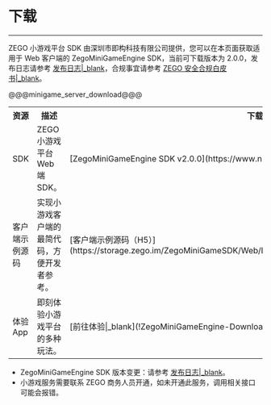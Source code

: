 # 下载

- - -

ZEGO 小游戏平台 SDK 由深圳市即构科技有限公司提供，您可以在本页面获取适用于 Web 客户端的 ZegoMiniGameEngine SDK，当前可下载版本为 2.0.0，发布日志请参考 [发布日志\|_blank](!release_notes)，合规事宜请参考 [ZEGO 安全合规白皮书\|_blank](#16142)。

<table>
  
<tbody><tr>
<th>资源</th>
<th>描述</th>
<th>下载地址</th>
<th>相关文档</th>
</tr>
<tr>
<td>SDK</td>
<td>ZEGO 小游戏平台 Web 端 SDK。</td>
<td>[ZegoMiniGameEngine SDK v2.0.0](https://www.npmjs.com/package/zego-mini-game-engine)</td>
<td>[集成 SDK|_blank](!ZegoMiniGameEngine-Integrate_SDK)</td>
</tr>
<tr>
</tr>
<tr>
<td>客户端示例源码</td>
<td>实现小游戏客户端的最简代码，方便开发者参考。</td>
<td>[客户端示例源码（H5）](https://storage.zego.im/ZegoMiniGameSDK/Web/DemoSourceCode/ZegoMiniGameEngineDemo.zip)</td>
<td>[跑通示例源码 - 跑通客户端示例源码（H5）|_blank](!ZegoMiniGameEngine-Integrate_SDK#2)</td>
</tr>
@@@minigame_server_download@@@
<tr>
<td>体验 App</td>
<td>即刻体验小游戏平台的多种玩法。</td>
<td>[前往体验|_blank](!ZegoMiniGameEngine-DownloadDemo)</td>
<td>[体验 App|_blank](!ZegoMiniGameEngine-DownloadDemo)</td>
</tr>
</tbody></table>

<Note title="Note">

- ZegoMiniGameEngine SDK 版本变更：请参考 [发布日志\|_blank](!ZegoMiniGameEngine-release_notes)。
- 小游戏服务需要联系 ZEGO 商务人员开通，如未开通此服务，调用相关接口可能会报错。
</Note>
